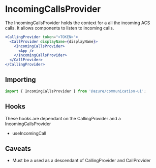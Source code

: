 
<Meta title="Providers/Calling/IncomingCallsProvider" />

# IncomingCallsProvider

The IncomingCallsProvider holds the context for a all the incoming ACS calls. It allows
components to listen to incoming calls.

```jsx
<CallingProvider token="<TOKEN>">
  <CallProvider displayName={displayName}>
    <IncomingCallsProvider>
      <App />
    </IncomingCallsProvider>
  </CallProvider>
</CallingProvider>
```

## Importing

```javascript
import { IncomingCallsProvider } from '@azure/communication-ui';
```

## Hooks

These hooks are dependant on the CallingProvider and a IncomingCallsProvider

- useIncomingCall

## Caveats

- Must be a used as a descendant of CallingProvider and CallProvider

